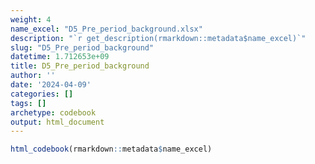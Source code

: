 ```yaml
---
weight: 4
name_excel: "D5_Pre_period_background.xlsx"
description: "`r get_description(rmarkdown::metadata$name_excel)`"
slug: "D5_Pre_period_background"
datetime: 1.712653e+09
title: D5_Pre_period_background
author: ''
date: '2024-04-09'
categories: []
tags: []
archetype: codebook
output: html_document
---
```


```r
html_codebook(rmarkdown::metadata$name_excel)
```
